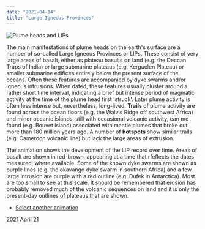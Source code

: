 ```yaml
---
date: "2021-04-14"
title: "Large Igneous Provinces"
---
```


![Plume heads and LIPs](LIPs.gif)

The main manifestations of plume heads on the earth's surface are a number of so-called Large Igneous Provinces or LIPs.  These consist of very large areas of basalt, either as plateau basults on land
(e.g. the Deccan Traps of India) or large submarine plateaus (e.g. Kerguelen Plateau) or smaller submarine edifices entirely below the present surface of the oceans.  Often these features are accompanied 
by dyke swarms and/or igneous intrusions.  When dated, these features usually cluster around a rather short time interval, indicating a brief but intense period of magmatic activity
at the time of the plume head first 'struck'.  Later plume activity is often less intense but, nevertheless, long-lived.  **Trails** of plume activity are found across the ocean floors
 (e.g. the Walvis Ridge off southwest Africa) and minor oceanic islands, still with occasional volcanic activity, can me found (e.g. Bouvet island) associated with mantle plumes that broke
 out more than 180 million years ago. A number of **hotspots** show similar trails (e.g. Cameroon volcanic line) but lack the large areas of extrusion.
 
 The animation shows the development of the LIP record over time.  Areas of basalt are shown in red-brown, appearing at a time that rfeflects the dates measured, where available. 
 Some of the known dyke swarms are shown as purple lines (e.g. the okavango dyke swarm in southern Africa) and a few large intrusion are purple with a red outline (e.g. Dufek in Antarctica).
 Most are too small to see at this scale. It should be remembered that erosion has probably removed much of the volcanic sequences on land and it is only the present-day outlines of 
 plateaus that are shown.
 
 * [Select another animation](../animations)
 
 2021 April 21
